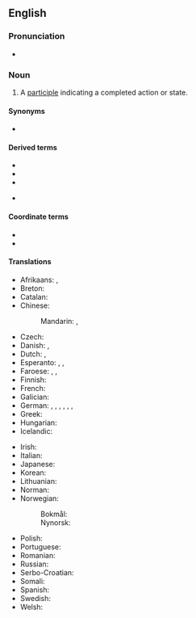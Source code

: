 {{also|past-participle}}
==English==
{{wikipedia}}

===Pronunciation===
* {{audio|en|LL-Q1860 (eng)-Vininn126-past participle.wav|Audio (US)}}

===Noun===
{{en-noun}}

# {{lb|en|grammar}} A [[participle]] indicating a completed action or state.

====Synonyms====
* {{l|en|perfect participle}}

====Derived terms====
* {{l|en|active past participle}}
* {{l|en|passive past participle}}
* {{l|en|past participial}}
* {{l|en|past-participle}} {{q|[[attributive]] form}}

====Coordinate terms====
* {{l|en|future participle}}
* {{l|en|present participle}}

====Translations====
{{trans-top|past participle}}
* Afrikaans: {{t+|af|verlede deelwoord}}, {{t+|af|voltooide deelwoord}}
* Breton: {{t+|br|anv-gwan-verb|m}}
* Catalan: {{t|ca|participi passat|m}}
* Chinese:
*: Mandarin: {{t+|cmn|過去分詞}}, {{t+|cmn|过去分词|tr=guòqù fēncí}}
* Czech: {{t|cs|příčestí minulé|n}}
* Danish: {{t|da|datids tillægsform|c}}, {{t|da|kort tillægsform|c}}
* Dutch: {{t+|nl|voltooid deelwoord|n}}, {{t+|nl|verleden deelwoord|n}}
* Esperanto: {{t+|eo|is-tempa participo}}, {{t|eo|pasinta participo}}, {{t|eo|preterita participo}}
* Faroese: {{t|fo|tátíðar lýsingarháttur|m}}, {{t|fo|lýsingarháttur í tátíð|m}}, {{t|fo|annar lýsingarháttur|m}}
* Finnish: {{t+|fi|partisiipin perfekti}}
* French: {{t+|fr|participe passé|m}}
* Galician: {{t|gl|participio pasado|m}}
* German: {{t+|de|Mittelwort|n}} {{t+|de|der}} {{t+|de|Vergangenheit}}, {{t+|de|Partizip II|n}}, {{t|de|2. Partizip|n}}, {{t|de|zweites Partizip|n}}, {{t|de|Partizip Präteritum|n}}, {{t+|de|Partizip Perfekt|n}}, {{t+|de|Perfektpartizip|n}}
* Greek: {{t|el|παρελθοντική μετοχή|f}}
* Hungarian: {{t+|hu|befejezett melléknévi igenév}}
* Icelandic: {{t+|is|lýsingarháttur þátíðar|m}}
{{trans-mid}}
* Irish: {{t|ga|rangabháil chaite|f}}
* Italian: {{t+|it|participio passato|m}}
* Japanese: {{t+|ja|過去分詞|tr=かこぶんし, kako bunshi|sc=Jpan}}
* Korean: {{t+|ko|과거분사(過去分詞)}}
* Lithuanian: {{t|lt|būtojo laiko dalyvis|m}}
* Norman: {{t|nrf|participe pâssé|m}} {{qualifier|Jersey}}
* Norwegian:
*: Bokmål: {{t|nb|perfektum partisipp|n}}
*: Nynorsk: {{t|nn|perfektum partisipp|n}}
* Polish: {{t|pl|imiesłów czasu przeszłego|m}}
* Portuguese: {{t+|pt|particípio passado|m}}
* Romanian: {{t|ro|participiu trecut|n}}
* Russian: {{t+|ru|прича́стие проше́дшего вре́мени|n}}
* Serbo-Croatian: {{t|sh|particip perfekta|m}}
* Somali: {{t|so|shomantoro}}
* Spanish: {{t+|es|participio pasado|m}}
* Swedish: {{t+|sv|perfektparticip|n}}
* Welsh: {{t|cy|rhangymeriad gorffennol|m}}
{{trans-bottom}}